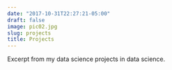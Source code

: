 ```yaml
---
date: "2017-10-31T22:27:21-05:00"
draft: false
image: pic02.jpg
slug: projects
title: Projects
---
```


Excerpt from my data science projects in data science.